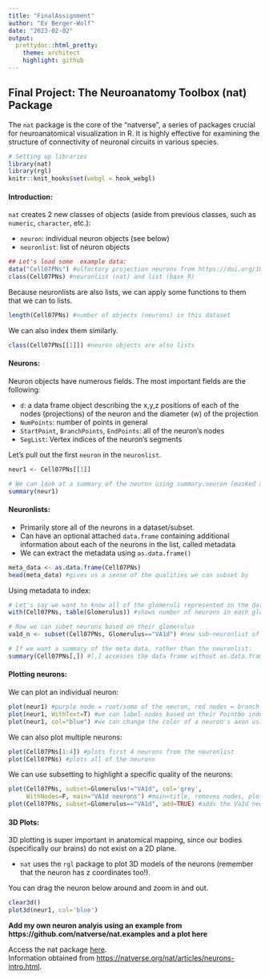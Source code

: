 ```yaml
---
title: "FinalAssignment"
author: "Ev Berger-Wolf"
date: "2023-02-02"
output: 
  prettydoc::html_pretty:
    theme: architect
    highlight: github
---
```


## Final Project: The Neuroanatomy Toolbox (nat) Package

The `nat` package is the core of the "natverse", a series of packages crucial for neuroanatomical visualization in R. It is highly effective for examining the structure of connectivity of neuronal circuits in various species. 

```r
# Setting up libraries
library(nat)
library(rgl)
knitr::knit_hooks$set(webgl = hook_webgl)
```


#### Introduction:

`nat` creates 2 new classes of objects (aside from previous classes, such as `numeric`, `character`, etc.):

- `neuron`: individual neuron objects (see below)
- `neuronlist`: list of neuron objects

```r

## Let's load some  example data:
data("Cell07PNs") #olfactory projection neurons from https://doi.org/10.1016/j.cell.2007.01.040
class(Cell07PNs) #neuronlist (nat) and list (base R)

```

Because neuronlists are also lists, we can apply some functions to them that we can to lists.

```r
length(Cell07PNs) #number of objects (neurons) in this dataset
```

We can also index them similarly.

```r
class(Cell07PNs[[1]]) #neuron objects are also lists
```


#### Neurons:

Neuron objects have numerous fields. The most important fields are the following:

  - `d`: a data frame object describing the x,y,z positions of each of the nodes (projections) of the neuron and the diameter (w) of the projection
  - `NumPoints`: number of points in general
  - `StartPoint`, `BranchPoints`, `EndPoints`: all of the neuron's nodes
  - `SegList`: Vertex indices of the neuron's segments

Let's pull out the first `neuron` in the `neuronlist`.

```r
neur1 <- Cell07PNs[[1]]

# We can look at a summary of the neuron using summary.neuron (masked as summary)
summary(neur1)
```


#### Neuronlists:

- Primarily store all of the neurons in a dataset/subset.
- Can have an optional attached `data.frame` containing additional information about each of the neurons in the list, called metadata
- We can extract the metadata using `as.data.frame()`

```r
meta_data <- as.data.frame(Cell07PNs)
head(meta_data) #gives us a sense of the qualities we can subset by
```

Using metadata to index:

```r
# Let's say we want to know all of the glomeruli represented in the dataset
with(Cell07PNs, table(Glomerulus)) #shows number of neurons in each glomerulus

# Now we can subet neurons based on their glomerulus
va1d_n <- subset(Cell07PNs, Glomerulus=="VA1d") #new sub-neuronlist of neurons in glomerulus VA1d

# If we want a summary of the meta data, rather than the neuronlist:
summary(Cell07PNs[,]) #[,] accesses the data frame without as.data.frame()
```


#### Plotting neurons:

We can plot an individual neuron:

```r
plot(neur1) #purple node = root/soma of the neuron, red nodes = branch points, green nodes = end points
plot(neur1, WithText=T) #we can label nodes based on their PointNo index from the data.frame d (see above)
plot(neur1, col="blue") #we can change the color of a neuron's axon using col

```

We can also plot multiple neurons:

```r
plot(Cell07PNs[1:4]) #plots first 4 neurons from the neuronlist
plot(Cell07PNs) #plots all of the neurons
```

We can use subsetting to highlight a specific quality of the neurons:

```r
plot(Cell07PNs, subset=Glomerulus!="VA1d", col='grey', 
     WithNodes=F, main="VA1d neurons") #main=title, removes nodes, plots all but the VA1d neurons in grey
plot(Cell07PNs, subset=Glomerulus=="VA1d", add=TRUE) #adds the Va1d neurons to the plot (superimposes using add=TRUE)
```

#### 3D Plots:

3D plotting is super important in anatomical mapping, since our bodies (specifically our brains) do not exist on a 2D plane.

- `nat` uses the `rgl` package to plot 3D models of the neurons (remember that the neuron has z coordinates too!).  

You can drag the neuron below around and zoom in and out.

```r
clear3d()
plot3d(neur1, col='blue')
```

**Add my own neuron analyis using an example from https://github.com/natverse/nat.examples and a plot here**

Access the nat package [here](https://github.com/natverse/nat).  
Information obtained from [https://natverse.org/nat/articles/neurons-intro.html](https://natverse.org/nat/articles/neurons-intro.html).

